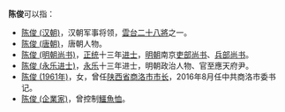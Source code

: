 '''陈俊'''可以指：
* [[陈俊_(汉朝)|陈俊 (汉朝)]]，汉朝军事将领，[[雲台二十八將|雲台二十八將]]之一。
* [[陈俊_(唐朝)|陈俊 (唐朝)]]，唐朝人物。
* [[陈俊_(明朝尚书)|陈俊 (明朝尚书)]]，[[正统_(年号)|正统]]十三年[[进士|进士]]，[[明朝|明朝]]南京[[吏部尚书|吏部尚书]]、[[兵部尚书|兵部尚书]]。
* [[陈俊_(永乐进士)|陈俊 (永乐进士)]]，[[永乐_(明朝)|永乐]]十三年进士，明朝政治人物、官至應天府尹。
* [[陈俊_(1961年)|陈俊 (1961年)]]，女，曾任[[陕西省|陕西省]][[商洛市|商洛市]][[市长|市长]]，2016年8月任中共商洛市委书记。
* [[陈俊_(企業家)|陈俊 (企業家)]]，曾控制[[鱷魚恤|鱷魚恤]]。

{{disambig|Cat=二字陳姓人名消歧義|jun}}